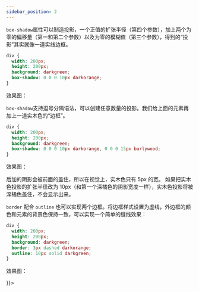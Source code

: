 ```yaml
---
sidebar_position: 2
---
```


`box-shadow`属性可以制造投影，一个正值的扩张半径（第四个参数），加上两个为零的偏移量（第一和第二个参数）以及为零的模糊值（第三个参数），得到的“投影”其实就像一道实线边框。

```css {5}
div {
  width: 200px;
  height: 200px;
  background: darkgreen;
  box-shadow: 0 0 0 10px darkorange;
}
```
效果图：
<div
  style={{
    width: 200,
    height: 200,
    background: "darkgreen",
    boxShadow: "0 0 0 10px darkorange",
  }}
></div>

`box-shadow`支持逗号分隔语法，可以创建任意数量的投影。我们给上面的元素再加上一道实木色的“边框”。

```css {5}
div {
  width: 200px;
  height: 200px;
  background: darkgreen;
  box-shadow: 0 0 0 10px darkorange, 0 0 0 15px burlywood;
}
```
效果图：
<div
  style={{
    width: 200,
    height: 200,
    background: "darkgreen",
    boxShadow: "0 0 0 10px darkorange, 0 0 0 15px burlywood",
  }}
></div>

后加的阴影会被前面的盖住，所以在视觉上，实木色只有 5px 的宽。
如果把实木色投影的扩张半径改为 10px（和第一个深橘色的阴影宽度一样），实木色投影将被深橘色盖住，不会显示出来。

`border` 配合 `outline` 也可以实现两个边框。将边框样式设置为虚线，外边框的颜色和元素的背景色保持一致，可以实现一个简单的缝线效果：

```css {5,6}
div {
  width: 200px;
  height: 200px;
  background: darkgreen;
  border: 3px dashed darkorange;
  outline: 10px solid darkgreen;
}
```
效果图：
<div style={{
    width:'200px',
height:'200px',
background:'darkgreen',
border:'3px dashed darkorange',
outline:'10px solid darkgreen',

}}></div>
